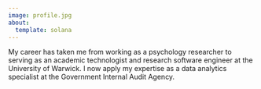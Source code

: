 ```yaml
---
image: profile.jpg
about:
  template: solana
---
```


My career has taken me from working as a psychology researcher to serving as an academic technologist and research software engineer at the University of Warwick. I now apply my expertise as a data analytics specialist at the Government Internal Audit Agency.
